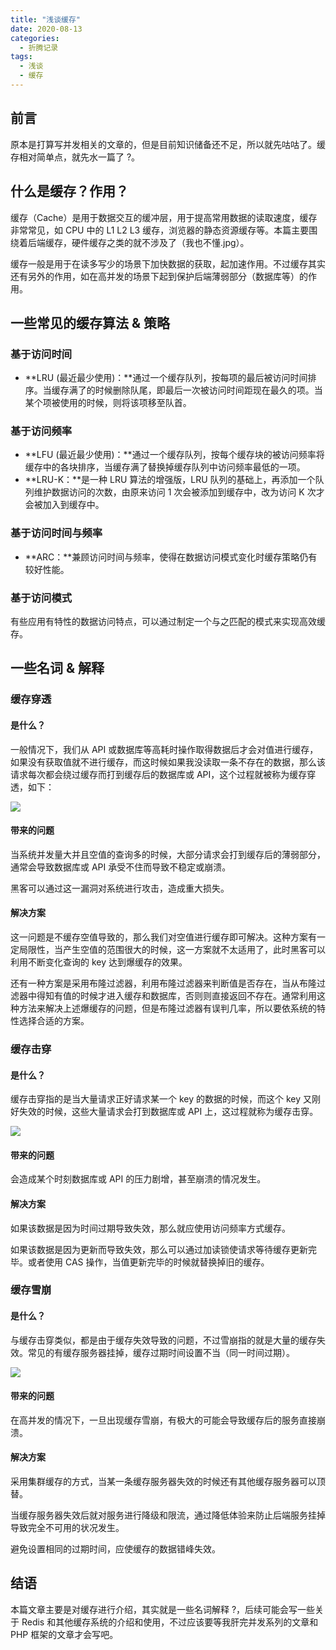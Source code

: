```yaml
---
title: "浅谈缓存"
date: 2020-08-13
categories:
  - 折腾记录
tags:
  - 浅谈
  - 缓存
---
```


## 前言

原本是打算写并发相关的文章的，但是目前知识储备还不足，所以就先咕咕了。缓存相对简单点，就先水一篇了 ?。

## 什么是缓存？作用？

缓存（Cache）是用于数据交互的缓冲层，用于提高常用数据的读取速度，缓存非常常见，如 CPU 中的 L1 L2 L3 缓存，浏览器的静态资源缓存等。本篇主要围绕着后端缓存，硬件缓存之类的就不涉及了（我也不懂.jpg）。

缓存一般是用于在读多写少的场景下加快数据的获取，起加速作用。不过缓存其实还有另外的作用，如在高并发的场景下起到保护后端薄弱部分（数据库等）的作用。

## 一些常见的缓存算法 & 策略

### 基于访问时间

- **LRU (最近最少使用)：**通过一个缓存队列，按每项的最后被访问时间排序。当缓存满了的时候删除队尾，即最后一次被访问时间距现在最久的项。当某个项被使用的时候，则将该项移至队首。

### 基于访问频率

- **LFU (最近最少使用)：**通过一个缓存队列，按每个缓存块的被访问频率将缓存中的各块排序，当缓存满了替换掉缓存队列中访问频率最低的一项。
- **LRU-K：**是一种 LRU 算法的增强版，LRU 队列的基础上，再添加一个队列维护数据访问的次数，由原来访问 1 次会被添加到缓存中，改为访问 K 次才会被加入到缓存中。

### 基于访问时间与频率

- **ARC：**兼顾访问时间与频率，使得在数据访问模式变化时缓存策略仍有较好性能。

### 基于访问模式

有些应用有特性的数据访问特点，可以通过制定一个与之匹配的模式来实现高效缓存。

## 一些名词 & 解释

### 缓存穿透

#### 是什么？

一般情况下，我们从 API 或数据库等高耗时操作取得数据后才会对值进行缓存，如果没有获取值就不进行缓存，而这时候如果我没读取一条不存在的数据，那么该请求每次都会绕过缓存而打到缓存后的数据库或 API，这个过程就被称为缓存穿透，如下：

![](./20200813134026.png)

#### 带来的问题

当系统并发量大并且空值的查询多的时候，大部分请求会打到缓存后的薄弱部分，通常会导致数据库或 API 承受不住而导致不稳定或崩溃。

黑客可以通过这一漏洞对系统进行攻击，造成重大损失。

#### 解决方案

这一问题是不缓存空值导致的，那么我们对空值进行缓存即可解决。这种方案有一定局限性，当产生空值的范围很大的时候，这一方案就不太适用了，此时黑客可以利用不断变化查询的 key 达到爆缓存的效果。

还有一种方案是采用布隆过滤器，利用布隆过滤器来判断值是否存在，当从布隆过滤器中得知有值的时候才进入缓存和数据库，否则则直接返回不存在。通常利用这种方法来解决上述爆缓存的问题，但是布隆过滤器有误判几率，所以要依系统的特性选择合适的方案。

### 缓存击穿

#### 是什么？

缓存击穿指的是当大量请求正好请求某一个 key 的数据的时候，而这个 key 又刚好失效的时候，这些大量请求会打到数据库或 API 上，这过程就称为缓存击穿。

![](./20200813141750.png)

#### 带来的问题

会造成某个时刻数据库或 API 的压力剧增，甚至崩溃的情况发生。

#### 解决方案

如果该数据是因为时间过期导致失效，那么就应使用访问频率方式缓存。

如果该数据是因为更新而导致失效，那么可以通过加读锁使请求等待缓存更新完毕。或者使用 CAS 操作，当值更新完毕的时候就替换掉旧的缓存。

### 缓存雪崩

#### 是什么？

与缓存击穿类似，都是由于缓存失效导致的问题，不过雪崩指的就是大量的缓存失效。常见的有缓存服务器挂掉，缓存过期时间设置不当（同一时间过期）。

![](./20200813141544.png)

#### 带来的问题

在高并发的情况下，一旦出现缓存雪崩，有极大的可能会导致缓存后的服务直接崩溃。

#### 解决方案

采用集群缓存的方式，当某一条缓存服务器失效的时候还有其他缓存服务器可以顶替。

当缓存服务器失效后就对服务进行降级和限流，通过降低体验来防止后端服务挂掉导致完全不可用的状况发生。

避免设置相同的过期时间，应使缓存的数据错峰失效。

## 结语

本篇文章主要是对缓存进行介绍，其实就是一些名词解释 ?，后续可能会写一些关于 Redis 和其他缓存系统的介绍和使用，不过应该要等我肝完并发系列的文章和 PHP 框架的文章才会写吧。
